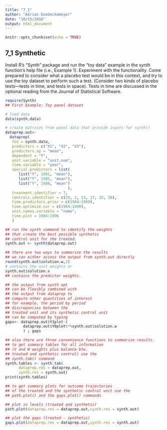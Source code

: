 ```yaml
---
title: "7_1"
author: "Adrian Goedeckemeyer"
date: "10/15/2016"
output: html_document
---
```


```r
knitr::opts_chunk$set(echo = TRUE)
```

## 7_1 Synthetic

Install R’s “Synth” package and run the “toy data” example in the *synth *function’s help file (i.e., Example 1). Experiment with the functionality. Come prepared to consider what a placebo test would be in this context, and try to use the toy dataset to perform such a test. (Consider two kinds of placebo tests—tests in time, and tests in space). Tests in time are discussed in the optional reading from the Journal of Statistical Software.

```r
require(Synth)
## First Example: Toy panel dataset

# load data
data(synth.data)

# create matrices from panel data that provide inputs for synth()
dataprep.out<-
  dataprep(
   foo = synth.data,
   predictors = c("X1", "X2", "X3"),
   predictors.op = "mean",
   dependent = "Y",
   unit.variable = "unit.num",
   time.variable = "year",
   special.predictors = list(
      list("Y", 1991, "mean"),
      list("Y", 1985, "mean"),
      list("Y", 1980, "mean")
                            ),
   treatment.identifier = 7,
   controls.identifier = c(29, 2, 13, 17, 32, 38),
   time.predictors.prior = c(1984:1989),
   time.optimize.ssr = c(1984:1990),
   unit.names.variable = "name",
   time.plot = 1984:1996
   )

## run the synth command to identify the weights
## that create the best possible synthetic 
## control unit for the treated.
synth.out <- synth(dataprep.out)

## there are two ways to summarize the results
## we can either access the output from synth.out directly
round(synth.out$solution.w,2)
# contains the unit weights or
synth.out$solution.v 
## contains the predictor weights. 

## the output from synth opt 
## can be flexibly combined with 
## the output from dataprep to 
## compute other quantities of interest
## for example, the period by period 
## discrepancies between the 
## treated unit and its synthetic control unit
## can be computed by typing
gaps<- dataprep.out$Y1plot-(
        dataprep.out$Y0plot%*%synth.out$solution.w
        ) ; gaps

## also there are three convenience functions to summarize results.
## to get summary tables for all information 
## (V and W weights plus balance btw. 
## treated and synthetic control) use the 
## synth.tab() command
synth.tables <- synth.tab(
      dataprep.res = dataprep.out,
      synth.res = synth.out)
print(synth.tables)

## to get summary plots for outcome trajectories 
## of the treated and the synthetic control unit use the 
## path.plot() and the gaps.plot() commands

## plot in levels (treated and synthetic)
path.plot(dataprep.res = dataprep.out,synth.res = synth.out)

## plot the gaps (treated - synthetic)
gaps.plot(dataprep.res = dataprep.out,synth.res = synth.out)


```

